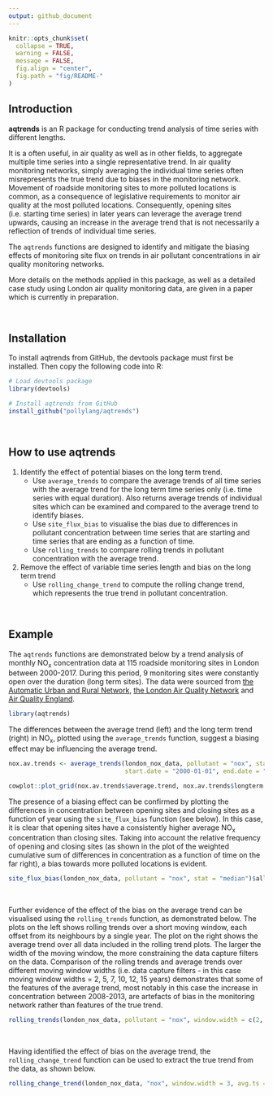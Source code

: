 ```yaml
---
output: github_document
---
```


<!-- README.md is generated from README.Rmd. Please edit that file -->

```r
knitr::opts_chunk$set(
  collapse = TRUE,
  warning = FALSE,
  message = FALSE,
  fig.align = "center",
  fig.path = "fig/README-"
)
```

## Introduction

**aqtrends** is an R package for conducting trend analysis of time series with different lengths. 

It is a often useful, in air quality as well as in other fields, to aggregate multiple time series into a single representative trend. In air quality monitoring networks, simply averaging the individual time series often misrepresents the true trend due to biases in the monitoring network. Movement of roadside monitoring sites to more polluted locations is common, as a consequence of legislative requirements to monitor air quality at the most polluted locations. Consequently, opening sites (i.e. starting time series) in later years can leverage the average trend upwards, causing an increase in the average trend that is not necessarily a reflection of trends of individual time series. 

The `aqtrends` functions are designed to identify and mitigate the biasing effects of monitoring site flux on trends in air pollutant concentrations in air quality monitoring networks. 

More details on the methods applied in this package, as well as a detailed case study using London air quality monitoring data, are given in a paper which is currently in preparation.

&nbsp;
&nbsp;

## Installation

To install aqtrends from GitHub, the devtools package must first be installed. Then copy the following code into R:

```r
# Load devtools package
library(devtools)

# Install aqtrends from GitHub
install_github("pollylang/aqtrends")
```

&nbsp;
&nbsp;

## How to use aqtrends

1. Identify the effect of potential biases on the long term trend. 
    + Use `average_trends` to compare the average trends of all time series with the average trend for the long term time series only (i.e. time series with equal duration). Also returns average trends of individual sites which can be examined and compared to the average trend to identify biases.
    + Use `site_flux_bias` to visualise the bias due to differences in pollutant concentration between time series that are starting and time series that are ending as a function of time.
    + Use `rolling_trends` to compare rolling trends in pollutant concentration with the average trend.
2. Remove the effect of variable time series length and bias on the long term trend
    + Use `rolling_change_trend` to compute the rolling change trend, which represents the true trend in pollutant concentration.

&nbsp;
&nbsp;

## Example

The `aqtrends` functions are demonstrated below by a trend analysis of monthly NO~x~ concentration data at 115 roadside monitoring sites in London between 2000-2017. During this period, 9 monitoring sites were constantly open over the duration (long term sites). The data were sourced from [the Automatic Urban and Rural Network](https://uk-air.defra.gov.uk/networks/network-info?view=aurn), [the London Air Quality Network](https://www.londonair.org.uk/LondonAir/Default.aspx) and [Air Quality England](http://www.airqualityengland.co.uk/).

```r
library(aqtrends)
```

The differences between the average trend (left) and the long term trend (right) in NO~x~, plotted using the `average_trends` function, suggest a biasing effect may be influencing the average trend.


```r
nox.av.trends <- average_trends(london_nox_data, pollutant = "nox", stat = "median", 
                                start.date = "2000-01-01", end.date = "2017-12-31", data.capture = 90)

cowplot::plot_grid(nox.av.trends$average.trend, nox.av.trends$longterm.trend, ncol = 2)
```

The presence of a biasing effect can be confirmed by plotting the differences in concentration between opening sites and closing sites as a function of year using the `site_flux_bias` function (see below). In this case, it is clear that opening sites have a consistently higher average NO~x~ concentration than closing sites. Taking into account the relative frequency of opening and closing sites (as shown in the plot of the weighted cumulative sum of differences in concentration as a function of time on the far right), a bias towards more polluted locations is evident. 


```r
site_flux_bias(london_nox_data, pollutant = "nox", stat = "median")$all
```

&nbsp;

Further evidence of the effect of the bias on the average trend can be visualised using the `rolling_trends` function, as demonstrated below. The plots on the left shows rolling trends over a short moving window, each offset from its neighbours by a single year. The plot on the right shows the average trend over all data included in the rolling trend plots. The larger the width of the moving window, the more constraining the data capture filters on the data. Comparison of the rolling trends and average trends over different moving window widths (i.e. data capture filters - in this case moving window widths = 2, 5, 7, 10, 12, 15 years) demonstrates that some of the features of the average trend, most notably in this case the increase in concentration between 2008-2013, are artefacts of bias in the monitoring network rather than features of the true trend. 


```r
rolling_trends(london_nox_data, pollutant = "nox", window.width = c(2, 5, 7, 10, 12, 15))
```

&nbsp;

Having identified the effect of bias on the average trend, the `rolling_change_trend` function can be used to extract the true trend from the data, as shown below. 


```r
rolling_change_trend(london_nox_data, "nox", window.width = 3, avg.ts = "year", parallel = TRUE)
```
